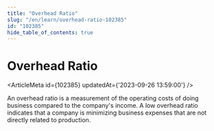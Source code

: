 ```yaml
---
title: "Overhead Ratio"
slug: "/en/learn/overhead-ratio-102385"
id: "102385"
hide_table_of_contents: true
---
```



# Overhead Ratio

<ArticleMeta id={102385} updatedAt={'2023-09-26 13:59:00'} />
<div className='border-solid border-b border-t-0 my-4 border-[var(--ifm-color-gray-300)]' />

An overhead ratio is a measurement of the operating costs of doing business compared to the company's income. A low overhead ratio indicates that a company is minimizing business expenses that are not directly related to production.
